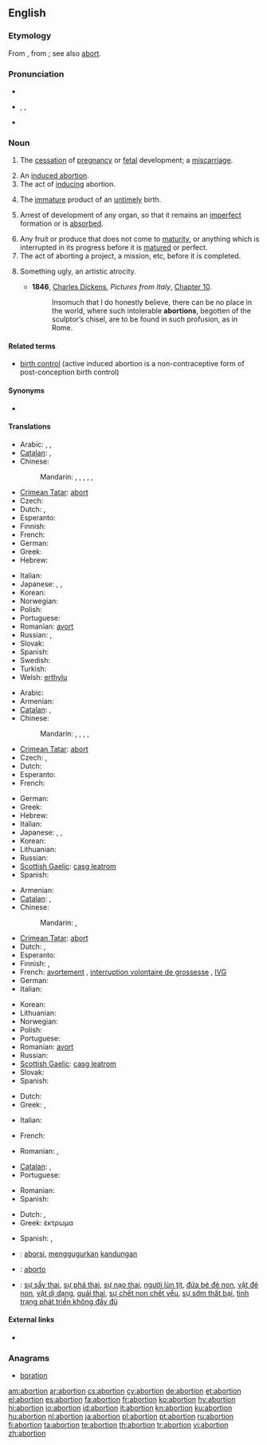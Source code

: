 ==English==

===Etymology===
From {{etyl|la}} {{term|abortio|abortiō|miscarriage, abortion|lang=la}}, from {{term|aborior||miscarry|lang=la}}; see also [[abort]].

===Pronunciation===
* {{audio|en-us-abortion.ogg|Audio (US)}}
* {{a|GenAm}} {{enPR|əʹbôrshən}}, {{IPA|/əˈbɔɹʃən/}}, {{SAMPA|/@"bOr\S@n/}}
* {{rhymes|ɔː(r)ʃən}}

===Noun===
{{en-noun}}

# {{medicine|}} The [[cessation]] of [[pregnancy]] or [[fetal]] development; a [[miscarriage]].
# An [[induced abortion]].
# The act of [[induce|inducing]] abortion.
# {{dated}} The [[immature]] product of an [[untimely]] birth.
# {{biology}} Arrest of development of any organ, so that it remains an [[imperfect]] formation or is [[absorbed]].
# Any fruit or produce that does not come to [[maturity]], or anything which is interrupted in its progress before it is [[matured]] or perfect.
# The act of aborting a project, a mission, etc, before it is completed.
# {{art}} Something ugly, an artistic atrocity.
#* '''1846''', [[w:Charles Dickens|Charles Dickens]], ''Pictures from Italy'', [http://etext.virginia.edu/etcbin/ot2www-pubeng?specfile=/texts/english/modeng/publicsearch/modengpub.o2w&act=text&offset=269656481&textreg=2&query=abortion&id=DicPict Chapter 10].
#*: Insomuch that I do honestly believe, there can be no place in the world, where such intolerable '''abortions''', begotten of the sculptor’s chisel, are to be found in such profusion, as in Rome.

====Related terms====
* [[birth control]] (active induced abortion is a non-contraceptive form of post-conception birth control)

====Synonyms====
* {{l|en|misbirth}}

====Translations====
{{trans-top|miscarriage}}
* Arabic: {{t|ar|إجهاض|m|tr='ijhaaD}},  {{t|ar|إخفاق|m|tr='ikhfaaq}},  {{t|ar|خسارة|f|tr=khasaara}}
* [[Catalan]]: {{t|ca|avort|m}}, {{t|ca|avortament|m}}
* Chinese:
*: Mandarin: {{t|cmn|流產|sc=Hani}},  {{t|cmn|流产|tr=líuchǎn|sc=Hani}},  {{t-|cmn|失敗|sc=Hani}},  {{t-|cmn|失败|tr=shībài|sc=Hani}},  {{t|cmn|誤投|sc=Hani}},  {{t|cmn|误投|tr=wùtóu|sc=Hani}}
* [[Crimean Tatar]]: [[abort#Crimean Tatar|abort]]
* Czech: {{t-|cs|potrat|m}}
* Dutch: {{t+|nl|miskraam|n}}, {{t+|nl|abortus|m}}
* Esperanto: {{t-|eo|abortigo|xs=Esperanto}}
* Finnish: {{t-|fi|keskenmeno}}
* French: {{t+|fr|fausse couche|f}}
* German: {{t+|de|Fehlgeburt|f}}
* Greek: {{t+|el|αποβολή|f}}
* Hebrew: {{t|he|הפלה|f|tr=hapalá}}
{{trans-mid}}
* Italian: {{t+|it|aborto|m}}
* Japanese: {{t|ja|流産|tr=りゅうざん, ryūzan}},  {{t+|ja|失敗|tr=しっぱい, shippai}}, {{t|ja|堕胎|tr=だたい, datai}}
* Korean: {{t|ko|유산|sc=Hang}}
* Norwegian: {{t+|no|abort|m}}
* Polish: {{t+|pl|poronienie|n}}
* Portuguese: {{t+|pt|aborto|m}}
* Romanian: [[avort]] {{n}}
* Russian: {{t|ru|выкидыш|m|tr=výkidyš}}, {{t+|ru|аборт|m|tr=abórt}}
* Slovak: {{t-|sk|potrat|m}}
* Spanish: {{t+|es|aborto|m}}
* Swedish: {{t+|sv|abort|c}}
* Turkish: {{t+|tr|kürtaj}}
* Welsh: [[erthylu]] {{c}}
{{trans-bottom}}

{{trans-top|induced abortion}}
* Arabic: {{t|ar|خداج|m|tr=khidaaj}}
* Armenian: {{t-|hy|աբորտ|tr=abort}}
* [[Catalan]]: {{t|ca|avort|m}}, {{t|ca|avortament|m}}
* Chinese:
*: Mandarin: {{t|cmn|流產|sc=Hani}},  {{t|cmn|流产|tr=líuchǎn|sc=Hani}}, {{t|cmn|人工流產|sc=Hani}},  {{t|cmn|人工流产|tr=réngōng-liúchǎn|sc=Hani}},  {{t|cmn|人流|tr=rénliú|sc=Hani}}
* [[Crimean Tatar]]: [[abort#Crimean Tatar|abort]]
* Czech: {{t+|cs|interrupce|f}}, {{t-|cs|potrat|m}}
* Dutch: {{t+|nl|abortus|m}}
* Esperanto: {{t|eo|abortado}}
* French: {{t+|fr|avortement|m}}
{{trans-mid}}
* German: {{t+|de|Abtreibung|f}}
* Greek: {{t+|el|έκτρωση|f}}
* Hebrew: {{t|he|הפלה מלאכותית|f|tr=hapalá m'lakhutít}}
* Italian: {{t+|it|aborto|m}}
* Japanese: {{t|ja|妊娠中絶|tr=にんしんちゅうぜつ, ninshin-chūzetsu}}, {{t|ja|人工流産|tr=じんこうりゅうざん, jinkō-ryūzan}}, {{t|ja|中絶|tr=ちゅうぜつ, chūzetsu}}
* Korean: {{t|ko|인공유산|sc=Hang}}
* Lithuanian: {{t+|lt|abortas|m|xs=Lithuanian}}
* Russian: {{t+|ru|аборт|m|tr=abórt}}
* [[Scottish Gaelic]]: [[casg leatrom]] {{m}}
* Spanish: {{t|es|aborto|m}}
{{trans-bottom}}

{{trans-top|act of inducing abortion}}
* Armenian: {{t-|hy|աբորտ|tr=abort}}
* [[Catalan]]: {{t|ca|avort|m}}, {{t|ca|avortament|m}}
* Chinese:
*: Mandarin: {{t|cmn|墮胎|sc=Hani}},  {{t|cmn|堕胎|tr=duòtāi|sc=Hani}}
* [[Crimean Tatar]]: [[abort#Crimean Tatar|abort]]
* Dutch: {{t|nl|abortie|m}}, {{t+|nl|abortus|m}}
* Esperanto: {{t-|eo|abortigo|xs=Esperanto}}
* Finnish: {{t+|fi|abortti}}, {{t+|fi|raskaudenkeskeytys}}
* French: [[avortement]] {{m}}, [[interruption volontaire de grossesse]] {{f}}, [[IVG]] {{f}}
* German: {{t+|de|Abtreibung|f}}
* Italian: {{t+|it|aborto|m}}
{{trans-mid}}
* Korean: {{t|ko|낙태|sc=Hang}}
* Lithuanian: {{t+|lt|abortas|m|xs=Lithuanian}}
* Norwegian: {{t+|no|abort}}
* Polish: {{t+|pl|aborcja|f}}
* Portuguese: {{t+|pt|aborto|m}}
* Romanian: [[avort]] {{n}}
* Russian: {{t+|ru|аборт|m|tr=abórt}}
* [[Scottish Gaelic]]: [[casg leatrom]] {{m}}
* Slovak: {{t-|sk|potrat|m}}
* Spanish: {{t+|es|aborto|m}}
{{trans-bottom}}

{{trans-top|immature product of an untimely birth}}
* Dutch: {{t+|nl|miskraam|n}}
* Greek: {{t+|el|εξάμβλωμα|n}}, {{t+|el|έκτρωμα|n}}
{{trans-mid}}
* Italian: {{t-|it|abortivo|m}}
{{trans-bottom}}

{{trans-top|biology: arrest of development of an organ}}
{{trans-mid}}
{{trans-bottom}}

{{trans-top|fruit/produce that doesn’t come to maturity}}
* French: {{t+|fr|avorton|m}}
{{trans-mid}}
* Romanian: {{t+|ro|embrion|m}}, {{t-|ro|germen|m}}
{{trans-bottom}}

{{trans-top|the act of aborting a project, etc}}
* [[Catalan]]: {{t|ca|avort|m}}, {{t|ca|avortament|m}}
* Portuguese: {{t+|pt|aborto|m}}
{{trans-mid}}
* Romanian: {{t+|ro|abandon|n}}
* Spanish: {{t+|es|aborto|m}}
{{trans-bottom}}

{{trans-top|something ugly}}
* Dutch: {{t-|nl|misbaksel|n}}, {{t+|nl|miskraam|n}}
* Greek: έκτρωμα {{n}}
{{trans-mid}}
* Spanish: {{t+|es|aborto|m}}, {{t-|es|engendro|m}}
{{trans-bottom}}

{{checktrans-top}}
* {{ttbc|id}}: [[aborsi]], [[gugur|menggugurkan]] [[kandung|kandungan]]
* {{ttbc|ia}}: [[aborto#Interlingua|aborto]]
* {{ttbc|vi}}: [[sự sẩy thai]], [[sự phá thai]], [[sự nạo thai]], [[người lùn tịt]], [[đứa bé đẻ non]], [[vật đẻ non]], [[vật dị dạng]], [[quái thai]], [[sự chết non chết yểu]], [[sự sớm thất bại]], [[tình trạng phát triển không đầy đủ]]
{{trans-bottom}}

====External links====
* {{pedialite}}

===Anagrams===
* [[boration#English|boration]]

[[am:abortion]]
[[ar:abortion]]
[[cs:abortion]]
[[cy:abortion]]
[[de:abortion]]
[[et:abortion]]
[[el:abortion]]
[[es:abortion]]
[[fa:abortion]]
[[fr:abortion]]
[[ko:abortion]]
[[hy:abortion]]
[[hi:abortion]]
[[io:abortion]]
[[id:abortion]]
[[it:abortion]]
[[kn:abortion]]
[[ku:abortion]]
[[hu:abortion]]
[[nl:abortion]]
[[ja:abortion]]
[[pl:abortion]]
[[pt:abortion]]
[[ru:abortion]]
[[fi:abortion]]
[[ta:abortion]]
[[te:abortion]]
[[th:abortion]]
[[tr:abortion]]
[[vi:abortion]]
[[zh:abortion]]